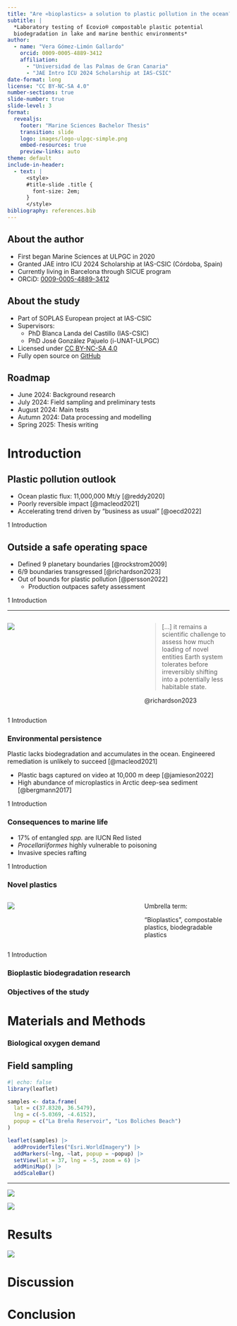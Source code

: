 ```yaml
---
title: "Are «bioplastics» a solution to plastic pollution in the ocean?"
subtitle: |
  *Laboratory testing of Ecovio® compostable plastic potential
  biodegradation in lake and marine benthic environments*
author:
  - name: "Vera Gómez-Limón Gallardo"
    orcid: 0009-0005-4889-3412
    affiliation:
      - "Universidad de las Palmas de Gran Canaria"
      - "JAE Intro ICU 2024 Scholarship at IAS-CSIC"
date-format: long
license: "CC BY-NC-SA 4.0"
number-sections: true
slide-number: true
slide-level: 3
format:
  revealjs:
    footer: "Marine Sciences Bachelor Thesis"
    transition: slide
    logo: images/logo-ulpgc-simple.png
    embed-resources: true
    preview-links: auto
theme: default
include-in-header:
  - text: |
      <style>
      #title-slide .title {
        font-size: 2em;
      }
      </style>
bibliography: references.bib
---
```


## About the author {.unnumbered}

- First began Marine Sciences at ULPGC in 2020
- Granted JAE intro ICU 2024 Scholarship at IAS-CSIC (Córdoba, Spain)
- Currently living in Barcelona through SICUE program
- ORCiD: [0009-0005-4889-3412](https://orcid.org/0009-0005-4889-3412)

## About the study {.unnumbered}

- Part of SOPLAS European project at IAS-CSIC
- Supervisors:
    - PhD Blanca Landa del Castillo (IAS-CSIC)
    - PhD José González Pajuelo (i-UNAT-ULPGC)
- Licensed under [CC BY-NC-SA 4.0](https://creativecommons.org/licenses/by-nc-sa/4.0/)
- Fully open source on [GitHub](https://github.com/vgoliga/bachelor-thesis)

## Roadmap {.unnumbered}

- June 2024: Background research
- July 2024: Field sampling and preliminary tests
- August 2024: Main tests
- Autumn 2024: Data processing and modelling
- Spring 2025: Thesis writing

# Introduction

## Plastic pollution outlook {.unnumbered}

- Ocean plastic flux: 11,000,000 Mt/y [@reddy2020]
- Poorly reversible impact [@macleod2021]
- Accelerating trend driven by "business as usual" [@oecd2022]

::: footer
1 Introduction
:::

## Outside a safe operating space {.unnumbered}

- Defined 9 planetary boundaries [@rockstrom2009]
- 6/9 boundaries transgressed [@richardson2023]
- Out of bounds for plastic pollution [@persson2022]
    - Production outpaces safety assessment

::: footer
1 Introduction
:::

---

:::: {.columns}

::: {.column width="60%"}
![](images/planetary-boundaries.png)
:::

::: {.column width="40%"}
> […] it remains a scientific challenge to assess how much loading of novel entities Earth system tolerates before irreversibly shifting into a potentially less habitable state. 

@richardson2023

:::
::::

::: footer
1 Introduction
:::

### Environmental persistence {.unnumbered}

Plastic lacks biodegradation and accumulates in the ocean. Engineered remediation is unlikely to succeed [@macleod2021]

- Plastic bags captured on video at 10,000 m deep [@jamieson2022]
- High abundance of microplastics in Arctic deep-sea sediment [@bergmann2017]

::: footer
1 Introduction
:::

### Consequences to marine life {.unnumbered}

- 17% of entangled *spp.* are IUCN Red listed
- *Procellariiformes* highly vulnerable to poisoning
- Invasive species rafting

::: footer
1 Introduction
:::

### Novel plastics {.unnumbered}

:::: {.columns}

::: {.column width="60%"}
![](images/bioplastics-diagram.jpeg)
:::

::: {.column width="40%"}
Umbrella term:

"Bioplastics", compostable plastics, biodegradable plastics
:::
::::

::: footer
1 Introduction
:::

### Bioplastic biodegradation research {.unnumbered}


### Objectives of the study {.unnumbered}


# Materials and Methods

### Biological oxygen demand

## Field sampling

```r
#| echo: false
library(leaflet)

samples <- data.frame(
  lat = c(37.8320, 36.5479),
  lng = c(-5.0369, -4.6152), 
  popup = c("La Breña Reservoir", "Los Boliches Beach")
)

leaflet(samples) |> 
  addProviderTiles("Esri.WorldImagery") |> 
  addMarkers(~lng, ~lat, popup = ~popup) |> 
  setView(lat = 37, lng = -5, zoom = 6) |>
  addMiniMap() |> 
  addScaleBar()
```

---

![](images/ecovio-bag.jpg)

![](images/methods.jpg)

# Results

![](images/results-visual.jpg)

# Discussion

# Conclusion